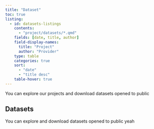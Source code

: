 ```yaml
---
title: "Dataset"
toc: true
listing:
  - id: datasets-listings
    contents: 
      - "project/datasets/*.qmd"
    fields: [date, title, author]
    field-display-names: 
      title: "Project"
      author: "Provider"
    type: table
    categories: true
    sort:
      - "date"
      - "title desc"
    table-hover: true
---
```


You can explore our projects and download datasets opened to public

## Datasets

You can explore and download datasets opened to public yeah

::: {#datasets-listings}
:::
